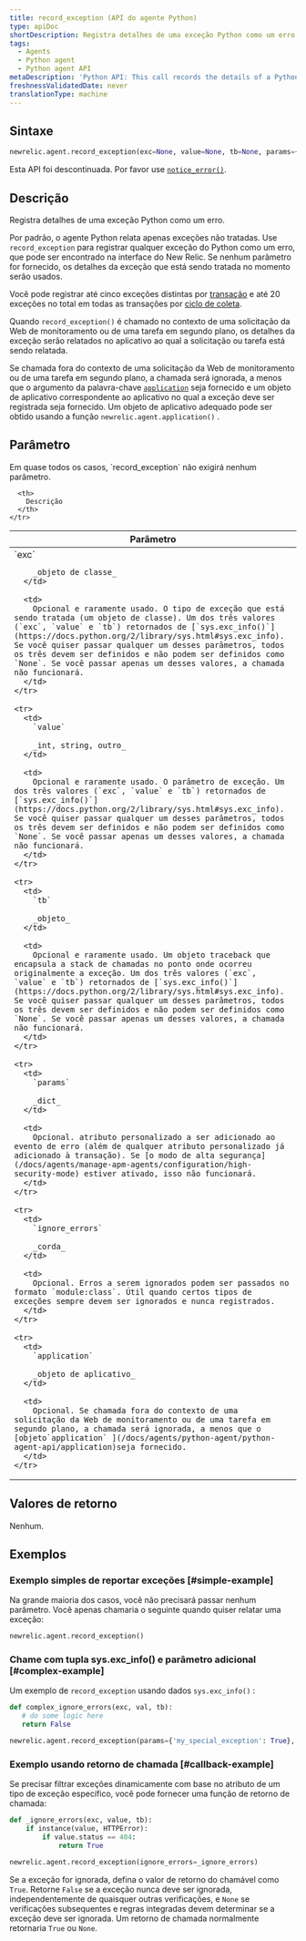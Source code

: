 ```yaml
---
title: record_exception (API do agente Python)
type: apiDoc
shortDescription: Registra detalhes de uma exceção Python como um erro.
tags:
  - Agents
  - Python agent
  - Python agent API
metaDescription: 'Python API: This call records the details of a Python exception as an error.'
freshnessValidatedDate: never
translationType: machine
---
```


## Sintaxe

```py
newrelic.agent.record_exception(exc=None, value=None, tb=None, params={}, ignore_errors=[], application=None)
```

Esta API foi descontinuada. Por favor use [`notice_error()`](/docs/agents/python-agent/python-agent-api/notice_error).

## Descrição

Registra detalhes de uma exceção Python como um erro.

Por padrão, o agente Python relata apenas exceções não tratadas. Use `record_exception` para registrar qualquer exceção do Python como um erro, que pode ser encontrado na interface do New Relic. Se nenhum parâmetro for fornecido, os detalhes da exceção que está sendo tratada no momento serão usados.

Você pode registrar até cinco exceções distintas por [transação](/docs/accounts-partnerships/education/getting-started-new-relic/glossary#transaction) e até 20 exceções no total em todas as transações por [ciclo de coleta](/docs/apm/new-relic-apm/getting-started/glossary#harvest-cycle).

Quando `record_exception()` é chamado no contexto de uma solicitação da Web de monitoramento ou de uma tarefa em segundo plano, os detalhes da exceção serão relatados no aplicativo ao qual a solicitação ou tarefa está sendo relatada.

Se chamada fora do contexto de uma solicitação da Web de monitoramento ou de uma tarefa em segundo plano, a chamada será ignorada, a menos que o argumento da palavra-chave [`application`](/docs/agents/python-agent/python-agent-api/application) seja fornecido e um objeto de aplicativo correspondente ao aplicativo no qual a exceção deve ser registrada seja fornecido. Um objeto de aplicativo adequado pode ser obtido usando a função `newrelic.agent.application()` .

## Parâmetro

<Callout variant="tip">
  Em quase todos os casos, `record_exception` não exigirá nenhum parâmetro.
</Callout>

<table>
  <thead>
    <tr>
      <th width="25%">
        Parâmetro
      </th>

      <th>
        Descrição
      </th>
    </tr>
  </thead>

  <tbody>
    <tr>
      <td>
        `exc`

        _objeto de classe_
      </td>

      <td>
        Opcional e raramente usado. O tipo de exceção que está sendo tratada (um objeto de classe). Um dos três valores (`exc`, `value` e `tb`) retornados de [`sys.exc_info()`](https://docs.python.org/2/library/sys.html#sys.exc_info). Se você quiser passar qualquer um desses parâmetros, todos os três devem ser definidos e não podem ser definidos como `None`. Se você passar apenas um desses valores, a chamada não funcionará.
      </td>
    </tr>

    <tr>
      <td>
        `value`

        _int, string, outro_
      </td>

      <td>
        Opcional e raramente usado. O parâmetro de exceção. Um dos três valores (`exc`, `value` e `tb`) retornados de [`sys.exc_info()`](https://docs.python.org/2/library/sys.html#sys.exc_info). Se você quiser passar qualquer um desses parâmetros, todos os três devem ser definidos e não podem ser definidos como `None`. Se você passar apenas um desses valores, a chamada não funcionará.
      </td>
    </tr>

    <tr>
      <td>
        `tb`

        _objeto_
      </td>

      <td>
        Opcional e raramente usado. Um objeto traceback que encapsula a stack de chamadas no ponto onde ocorreu originalmente a exceção. Um dos três valores (`exc`, `value` e `tb`) retornados de [`sys.exc_info()`](https://docs.python.org/2/library/sys.html#sys.exc_info). Se você quiser passar qualquer um desses parâmetros, todos os três devem ser definidos e não podem ser definidos como `None`. Se você passar apenas um desses valores, a chamada não funcionará.
      </td>
    </tr>

    <tr>
      <td>
        `params`

        _dict_
      </td>

      <td>
        Opcional. atributo personalizado a ser adicionado ao evento de erro (além de qualquer atributo personalizado já adicionado à transação). Se [o modo de alta segurança](/docs/agents/manage-apm-agents/configuration/high-security-mode) estiver ativado, isso não funcionará.
      </td>
    </tr>

    <tr>
      <td>
        `ignore_errors`

        _corda_
      </td>

      <td>
        Opcional. Erros a serem ignorados podem ser passados no formato `module:class`. Útil quando certos tipos de exceções sempre devem ser ignorados e nunca registrados.
      </td>
    </tr>

    <tr>
      <td>
        `application`

        _objeto de aplicativo_
      </td>

      <td>
        Opcional. Se chamada fora do contexto de uma solicitação da Web de monitoramento ou de uma tarefa em segundo plano, a chamada será ignorada, a menos que o [objeto`application` ](/docs/agents/python-agent/python-agent-api/application)seja fornecido.
      </td>
    </tr>
  </tbody>
</table>

## Valores de retorno

Nenhum.

## Exemplos

### Exemplo simples de reportar exceções [#simple-example]

Na grande maioria dos casos, você não precisará passar nenhum parâmetro. Você apenas chamaria o seguinte quando quiser relatar uma exceção:

```py
newrelic.agent.record_exception()
```

### Chame com tupla sys.exc_info() e parâmetro adicional [#complex-example]

Um exemplo de `record_exception` usando dados `sys.exc_info()` :

```py
def complex_ignore_errors(exc, val, tb):
   # do some logic here
   return False

newrelic.agent.record_exception(params={'my_special_exception': True}, ignore_errors=complex_ignore_errors)
```

### Exemplo usando retorno de chamada [#callback-example]

Se precisar filtrar exceções dinamicamente com base no atributo de um tipo de exceção específico, você pode fornecer uma função de retorno de chamada:

```py
def _ignore_errors(exc, value, tb): 
    if instance(value, HTTPError): 
        if value.status == 404: 
            return True

newrelic.agent.record_exception(ignore_errors=_ignore_errors)
```

Se a exceção for ignorada, defina o valor de retorno do chamável como `True`. Retorne `False` se a exceção nunca deve ser ignorada, independentemente de quaisquer outras verificações, e `None` se verificações subsequentes e regras integradas devem determinar se a exceção deve ser ignorada. Um retorno de chamada normalmente retornaria `True` ou `None`.
